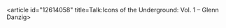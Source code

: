 <article id="12614058" title=Talk:Icons of the Underground: Vol. 1 – Glenn Danzig>
	<talkpage id="12614058" title="Talk:Icons of the Underground: Vol. 1 – Glenn Danzig">
{{album|class=stub|importance=low}}
	</talkpage>
</article>